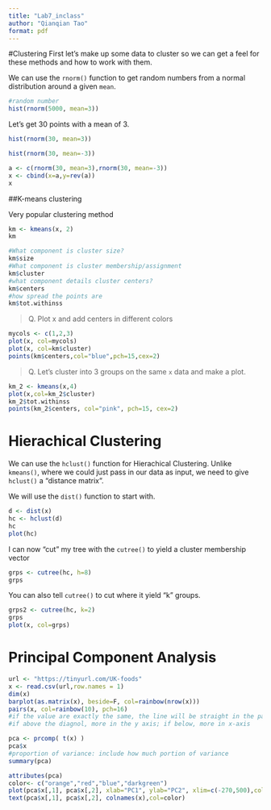 ```yaml
---
title: "Lab7_inclass"
author: "Qianqian Tao"
format: pdf
---
```

#Clustering 
First let's make up some data to cluster so we can get a feel for these methods and how to work with them.

We can use the `rnorm()` function to get random numbers from a normal distribution around a given `mean`. 

```r
#random number 
hist(rnorm(5000, mean=3))
```
Let's get 30 points with a mean of 3. 
```r
hist(rnorm(30, mean=3))

hist(rnorm(30, mean=-3))

a <- c(rnorm(30, mean=3),rnorm(30, mean=-3))
x <- cbind(x=a,y=rev(a))
x


```
##K-means clustering

Very popular clustering method
```r
km <- kmeans(x, 2)
km
```


```r
#What component is cluster size?
km$size
#What component is cluster membership/assignment
km$cluster
#what component details cluster centers?
km$centers
#how spread the points are
km$tot.withinss

```
>Q. Plot x and add centers in different colors

```r
mycols <- c(1,2,3)
plot(x, col=mycols)
plot(x, col=km$cluster)
points(km$centers,col="blue",pch=15,cex=2)
```

>Q. Let's cluster into 3 groups on the same `x` data and make a plot.

```r
km_2 <- kmeans(x,4)
plot(x,col=km_2$cluster)
km_2$tot.withinss
points(km_2$centers, col="pink", pch=15, cex=2)
```

# Hierachical Clustering
We can use the `hclust()` function for Hierachical Clustering.
Unlike `kmeans()`, where we could just pass in our data as input, we
need to give `hclust()` a "distance matrix".

We will use the `dist()` function to start with. 
```r
d <- dist(x)
hc <- hclust(d)
hc
plot(hc)

```

I can now "cut" my tree with the `cutree()` to yield a cluster membership vector

```r

grps <- cutree(hc, h=8)
grps

```

You can also tell `cutree()` to cut where it yield "k" groups.

```r
grps2 <- cutree(hc, k=2)
grps
plot(x, col=grps)

```

# Principal Component Analysis

```r
url <- "https://tinyurl.com/UK-foods"
x <- read.csv(url,row.names = 1)
dim(x)
barplot(as.matrix(x), beside=F, col=rainbow(nrow(x)))
pairs(x, col=rainbow(10), pch=16)
#if the value are exactly the same, the line will be straight in the pair-wise graph between two places
#if above the diagnol, more in the y axis; if below, more in x-axis 
```

```r
pca <- prcomp( t(x) )
pca$x
#proportion of variance: include how much portion of variance
summary(pca)
```

```r
attributes(pca)
color<- c("orange","red","blue","darkgreen")
plot(pca$x[,1], pca$x[,2], xlab="PC1", ylab="PC2", xlim=c(-270,500),col=color,pch=1)
text(pca$x[,1], pca$x[,2], colnames(x),col=color)

```

